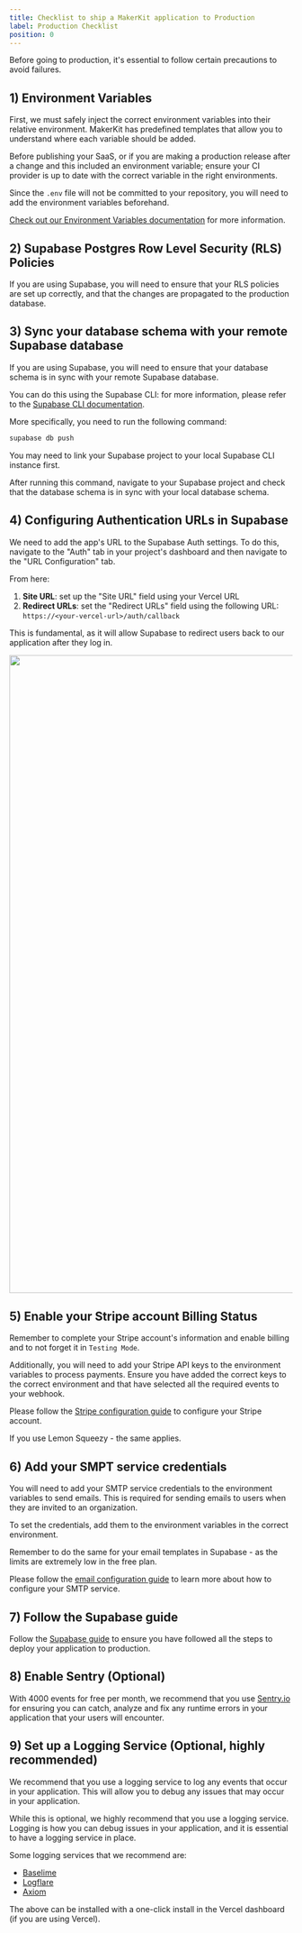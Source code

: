 ```yaml
---
title: Checklist to ship a MakerKit application to Production
label: Production Checklist
position: 0
---
```


Before going to production, it's essential to follow certain precautions to avoid failures.

## 1) Environment Variables

First, we must safely inject the correct environment variables into their
relative environment. MakerKit has predefined templates that allow you to understand where each variable should be added.

Before publishing your SaaS, or if you are making a production release after
a change and this included an environment variable; ensure your CI provider is
up to date with the correct variable in the right environments.

Since the `.env` file will not be committed to your repository, you will
need to add the environment variables beforehand.

[Check out our Environment Variables documentation](environment-variables) for more information.

## 2) Supabase Postgres Row Level Security (RLS) Policies

If you are using Supabase, you will need to ensure that your RLS policies
are set up correctly, and that the changes are propagated to the production
database.

## 3) Sync your database schema with your remote Supabase database

If you are using Supabase, you will need to ensure that your database schema is in sync with your remote Supabase database.

You can do this using the Supabase CLI: for more information, please refer to the [Supabase CLI documentation](https://supabase.com/docs/reference/cli/supabase-db-push).

More specifically, you need to run the following command:

```bash
supabase db push
```

You may need to link your Supabase project to your local Supabase CLI instance first.

After running this command, navigate to your Supabase project and check that the database schema is in sync with your local database schema.

## 4) Configuring Authentication URLs in Supabase

We need to add the app's URL to the Supabase Auth settings. To do this, navigate to the "Auth" tab in your project's dashboard and then navigate to the "URL Configuration" tab.

From here:
1. **Site URL**: set up the "Site URL" field using your Vercel URL
2. **Redirect URLs**: set the "Redirect URLs" field using the following URL: `https://<your-vercel-url>/auth/callback`

This is fundamental, as it will allow Supabase to redirect users back to our application after they log in.

<Image src='/assets/courses/supabse-auth-settings.webp' width="1688" height="1132" />

## 5) Enable your Stripe account Billing Status

Remember to complete your Stripe account's information and enable billing and to not forget it in `Testing Mode`.

Additionally, you will need to add your Stripe API keys to the environment variables to process payments. Ensure you have added the correct keys to the correct environment and that have selected all the required events to your webhook.

Please follow the [Stripe configuration guide](/docs/next-supabase-lite/stripe-configuration) to configure your Stripe account.

If you use Lemon Squeezy - the same applies.

## 6) Add your SMPT service credentials

You will need to add your SMTP service credentials to the environment variables to send emails. This is required for sending emails to users when they are invited to an organization.

To set the credentials, add them to the environment variables in the correct environment.

Remember to do the same for your email templates in Supabase - as the limits are extremely low in the free plan.

Please follow the [email configuration guide](/docs/remix-supabase/emails) to learn more about how to configure your SMTP service.

## 7) Follow the Supabase guide

Follow the [Supabase guide](https://supabase.com/docs/guides/platform/going-into-prod) to ensure you have followed all the steps to deploy your application to production.

## 8) Enable Sentry (Optional)

With 4000 events for free per month, we recommend that you use [Sentry.io](https://sentry.io) for
ensuring you can catch, analyze and fix any runtime errors in your application that your users will encounter.

## 9) Set up a Logging Service (Optional, highly recommended)

We recommend that you use a logging service to log any events that occur in your application. This will allow you to debug any issues that may occur in your application.

While this is optional, we highly recommend that you use a logging service. Logging is how you can debug issues in your application, and it is essential to have a logging service in place.

Some logging services that we recommend are:

- [Baselime](https://baselime.io)
- [Logflare](https://logflare.app)
- [Axiom](https://axiom.co)

The above can be installed with a one-click install in the Vercel dashboard (if you are using Vercel).